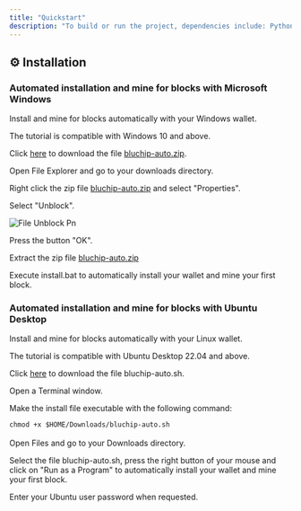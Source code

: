 ```yaml
---
title: "Quickstart"
description: "To build or run the project, dependencies include: Python 3.6+ Standard Python modules: base64, hashlib, json, re, unittest Optionally: Bitcoin Core tools for reference"
---
```


## ⚙️ Installation

### Automated installation and mine for blocks with Microsoft Windows

Install and mine for blocks automatically with your Windows wallet.

The tutorial is compatible with Windows 10 and above.

Click [here](https://www.walletbuilders.com/include/script/autoinstall/windows.php?coin=c4833c4e46773f424605f72bf7cb1ae368b802f2dbd157d893) to download the file [bluchip-auto.zip](http://bluchip-auto.zip).

Open File Explorer and go to your downloads directory.

Right click the zip file [bluchip-auto.zip](http://bluchip-auto.zip) and select "Properties".

Select "Unblock".

![File Unblock Pn](/images/file_unblock.png)

Press the button "OK".

Extract the zip file [bluchip-auto.zip](http://bluchip-auto.zip)

Execute install.bat to automatically install your wallet and mine your first block.

### Automated installation and mine for blocks with Ubuntu Desktop

Install and mine for blocks automatically with your Linux wallet.

The tutorial is compatible with Ubuntu Desktop 22.04 and above.

Click [here](https://www.walletbuilders.com/include/script/autoinstall/linux.php?coin=c4833c4e46773f424605f72bf7cb1ae368b802f2dbd157d893) to download the file bluchip-auto.sh.

Open a Terminal window.

Make the install file executable with the following command:

`chmod +x $HOME/Downloads/bluchip-auto.sh`\
\
Open Files and go to your Downloads directory.

Select the file bluchip-auto.sh, press the right button of your mouse and click on "Run as a Program" to automatically install your wallet and mine your first block.

Enter your Ubuntu user password when requested.